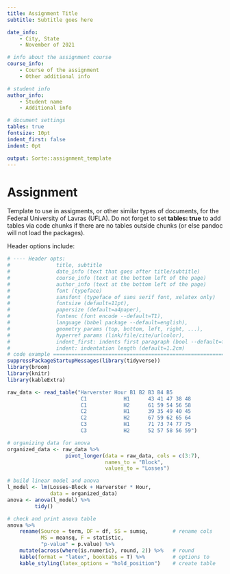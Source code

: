 ```yaml
---
title: Assignment Title
subtitle: Subtitle goes here

date_info:
    - City, State
    - November of 2021

# info about the assignment course
course_info:
    - Course of the assignment
    - Other additional info

# student info
author_info:
    - Student name
    - Additional info

# document settings
tables: true
fontsize: 10pt
indent_first: false
indent: 0pt

output: Sorte::assignment_template
---
```


# Assignment

Template to use in assigments, or other similar types of documents, for the
Federal University of Lavras (UFLA). Do not forget to set **tables: true** to add
tables via code chunks if there are no tables outside chunks (or else pandoc will
not load the packages).

Header options include:

\footnotesize
```r
# ---- Header opts:
#               title, subtitle
#               date_info (text that goes after title/subtitle)
#               course_info (text at the bottom left of the page)
#               author_info (text at the bottom left of the page)
#               font (typeface)
#               sansfont (typeface of sans serif font, xelatex only)
#               fontsize (default=11pt),
#               papersize (default=a4paper),
#               fontenc (font encode --default=T1),
#               language (babel package --default=english),
#               geometry params (top, bottom, left, right, ...),
#               hyperref params (link/file/cite/urlcolor),
#               indent_first: indents first paragraph (bool --default=false)
#               indent: indentation length (default=1.2cm)
# code example ==============================================================
suppressPackageStartupMessages(library(tidyverse))
library(broom)
library(knitr)
library(kableExtra)

raw_data <- read_table("Harverster Hour B1 B2 B3 B4 B5
                        C1            H1      43 41 47 38 48
                        C1            H2      61 59 54 56 58
                        C2            H1      39 35 49 40 45
                        C2            H2      67 59 62 65 64
                        C3            H1      71 73 74 77 75
                        C3            H2      52 57 58 56 59")

# organizing data for anova
organized_data <- raw_data %>%
                   pivot_longer(data = raw_data, cols = c(3:7),
                                names_to = "Block",
                                values_to = "Losses")

# build linear model and anova
l_model <- lm(Losses~Block + Harverster * Hour,
              data = organized_data)
anova <- anova(l_model) %>%
         tidy()

# check and print anova table
anova %>%
    rename(Source = term, DF = df, SS = sumsq,        # rename cols
           MS = meansq, F = statistic,
           "p-value" = p.value) %>%
    mutate(across(where(is.numeric), round, 2)) %>%   # round
    kable(format = "latex", booktabs = T) %>%         # options to
    kable_styling(latex_options = "hold_position")    # create table
```
